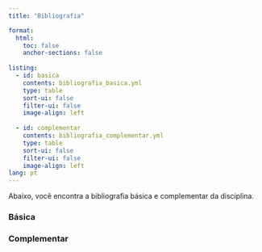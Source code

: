 ```yaml
---
title: "Bibliografia"

format:
  html:
    toc: false
    anchor-sections: false
    
listing:
  - id: basica
    contents: bibliografia_basica.yml
    type: table
    sort-ui: false
    filter-ui: false
    image-align: left
  
  - id: complementar
    contents: bibliografia_complementar.yml
    type: table
    sort-ui: false
    filter-ui: false
    image-align: left
lang: pt
---
```


Abaixo, você encontra a bibliografia básica e complementar da disciplina.

### Básica

<style>
/* Esconde o cabeçalho da tabela de listagem */
.quarto-listing-table thead {
  display: none;
}

/* Centraliza verticalmente TODO o conteúdo das células da tabela */
.quarto-listing-table td {
  vertical-align: middle;
}

/* Define o tamanho da imagem e garante a proporção */
.quarto-listing-table td:first-child img {
  width: 100px !important;      /* Defina a largura desejada */
  max-width: none !important;
  height: auto !important;      /* Garante que a altura se ajuste proporcionalmente */
}
</style>

:::{#basica}
:::



### Complementar

:::{#complementar}
:::


